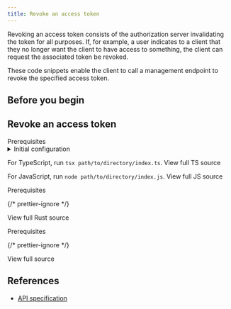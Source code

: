 ```yaml
---
title: Revoke an access token
---
```



Revoking an access token consists of the authorization server invalidating the token for all purposes. If, for example, a user indicates to a client that they no longer want the client to have access to something, the client can request the associated token be revoked.

These code snippets enable the client to call a management endpoint to revoke the specified access token.

## Before you begin

<Begin />

## Revoke an access token

<Tabs>
<TabItem label='TypeScript/JavaScript' icon='seti:javascript'>
<LinkButton href="https://github.com/interledger/open-payments-snippets/blob/main/README.md#prerequisites" target="_blank" icon="external" iconPlacement="start">Prerequisites</LinkButton>

<details>
  <summary>Initial configuration</summary>
  <Ts />
</details>

<TsImport />

<ChunkedSnippet
  source="token/token-revoke.ts"
  chunk='3'
  l='node'
/>

For TypeScript, run `tsx path/to/directory/index.ts`. <LinkOut href='https://github.com/interledger/open-payments/blob/main/snippets/node/token/token-revoke.ts'>View full TS source</LinkOut>

For JavaScript, run `node path/to/directory/index.js`. <LinkOut href='https://github.com/interledger/open-payments/blob/main/snippets/node/token/token-revoke.js'>View full JS source</LinkOut>

</TabItem>
<TabItem label="Rust" icon='seti:rust'>
<LinkButton href="https://github.com/interledger/open-payments-rust/tree/main/src/snippets" target="_blank" icon="external" iconPlacement="start">Prerequisites</LinkButton>

<ChunkedSnippet
  source='token/token-revoke.rs'
  l='rust'
  chunk='1'
/>

<ChunkedSnippet
  source='token/token-revoke.rs'
  l='rust'
  chunk='2'
/>

<ChunkedSnippet
  source='token/token-revoke.rs'
  l='rust'
  chunk='3'
/>

<ChunkedSnippet
  source="token/token-revoke.rs"
  chunk='4'
  l='rust'
/>

{/* prettier-ignore */}
<p><LinkOut href='https://github.com/interledger/open-payments/blob/main/snippets/rust/token/token-revoke.rs'>View full Rust source</LinkOut></p>

</TabItem>
<TabItem label="PHP" icon='seti:php'>
<LinkButton href="https://github.com/interledger/open-payments-php-snippets/blob/main/README.md#prerequisites" target="_blank" icon="external" iconPlacement="start">Prerequisites</LinkButton>

<PhpImport />

<ChunkedSnippet
  source='https://raw.githubusercontent.com/interledger/open-payments-php-snippets/refs/heads/main/src/Command/Token/TokenRevoke.php'
  chunk='3'
/>
{/* prettier-ignore */}
<p><LinkOut href='https://github.com/interledger/open-payments-php-snippets/blob/main/src/Command/Token/TokenRevoke.php'>View full source</LinkOut></p>
</TabItem>
</Tabs>

## References

- [API specification](/apis/auth-server/operations/delete-token)

